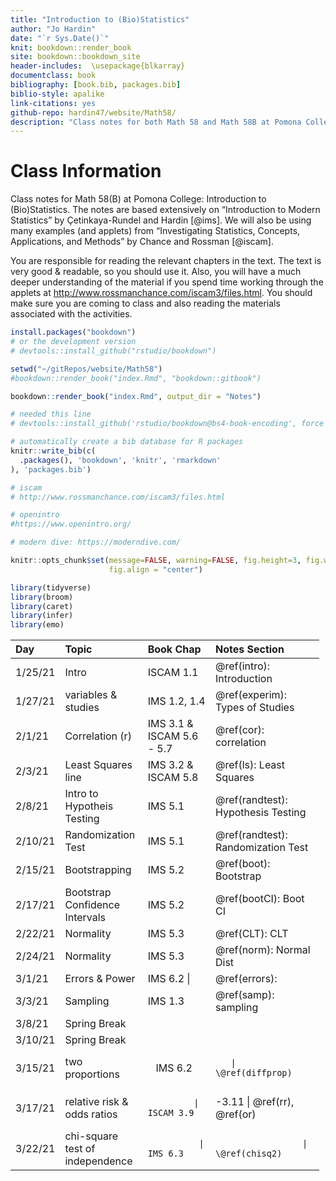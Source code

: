 ```yaml
---
title: "Introduction to (Bio)Statistics"
author: "Jo Hardin"
date: "`r Sys.Date()`"
knit: bookdown::render_book
site: bookdown::bookdown_site
header-includes:  \usepackage{blkarray}
documentclass: book
bibliography: [book.bib, packages.bib]
biblio-style: apalike
link-citations: yes
github-repo: hardin47/website/Math58/
description: "Class notes for both Math 58 and Math 58B at Pomona College: Introduction to Statistics and Introduction to Biostatistics.  The notes are based extensively on Introduction to Modern Statistics by Çetinkaya-Rundel and Hardin Investigating Statistical Concepts, Applications, and Methods by Chance and Rossman."
---
```


# Class Information {.unnumbered}

Class notes for Math 58(B) at Pomona College: Introduction to (Bio)Statistics. The notes are based extensively on "Introduction to Modern Statistics" by Çetinkaya-Rundel and Hardin [@ims]. We will also be using many examples (and applets) from "Investigating Statistics, Concepts, Applications, and Methods" by Chance and Rossman [@iscam].

You are responsible for reading the relevant chapters in the text. The text is very good & readable, so you should use it. Also, you will have a much deeper understanding of the material if you spend time working through the applets at <http://www.rossmanchance.com/iscam3/files.html>. You should make sure you are coming to class and also reading the materials associated with the activities.

```r
install.packages("bookdown")
# or the development version
# devtools::install_github("rstudio/bookdown")

setwd("~/gitRepos/website/Math58")
#bookdown::render_book("index.Rmd", "bookdown::gitbook")

bookdown::render_book("index.Rmd", output_dir = "Notes")

# needed this line
# devtools::install_github('rstudio/bookdown@bs4-book-encoding', force = TRUE)
```

```r
# automatically create a bib database for R packages
knitr::write_bib(c(
  .packages(), 'bookdown', 'knitr', 'rmarkdown'
), 'packages.bib')
```

```r
# iscam
# http://www.rossmanchance.com/iscam3/files.html

# openintro
#https://www.openintro.org/

# modern dive: https://moderndive.com/
```

```r
knitr::opts_chunk$set(message=FALSE, warning=FALSE, fig.height=3, fig.width=5, 
                      fig.align = "center")

library(tidyverse)
library(broom)
library(caret)
library(infer)
library(emo)
```

+---------+---------------------------------+-----------------------------+---------------------------------------------+
| Day     | Topic                           | Book Chap                   | Notes Section                               |
+:========+:================================+:============================+:============================================+
| 1/25/21 | Intro                           | ISCAM 1.1                   | \@ref(intro): Introduction                  |
+---------+---------------------------------+-----------------------------+---------------------------------------------+
| 1/27/21 | variables & studies             | IMS 1.2, 1.4                | \@ref(experim): Types of Studies            |
+---------+---------------------------------+-----------------------------+---------------------------------------------+
| 2/1/21  | Correlation (r)                 | IMS 3.1 & ISCAM 5.6 - 5.7   | \@ref(cor): correlation                     |
+---------+---------------------------------+-----------------------------+---------------------------------------------+
| 2/3/21  | Least Squares line              | IMS 3.2 & ISCAM 5.8         | \@ref(ls): Least Squares                    |
+---------+---------------------------------+-----------------------------+---------------------------------------------+
| 2/8/21  | Intro to Hypotheis Testing      | IMS 5.1                     | \@ref(randtest): Hypothesis Testing         |
+---------+---------------------------------+-----------------------------+---------------------------------------------+
| 2/10/21 | Randomization Test              | IMS 5.1                     | \@ref(randtest): Randomization Test         |
+---------+---------------------------------+-----------------------------+---------------------------------------------+
| 2/15/21 | Bootstrapping                   | IMS 5.2                     | \@ref(boot): Bootstrap                      |
+---------+---------------------------------+-----------------------------+---------------------------------------------+
| 2/17/21 | Bootstrap Confidence Intervals  | IMS 5.2                     | \@ref(bootCI): Boot CI                      |
+---------+---------------------------------+-----------------------------+---------------------------------------------+
| 2/22/21 | Normality                       | IMS 5.3                     | \@ref(CLT): CLT                             |
+---------+---------------------------------+-----------------------------+---------------------------------------------+
| 2/24/21 | Normality                       | IMS 5.3                     | \@ref(norm): Normal Dist                    |
+---------+---------------------------------+-----------------------------+---------------------------------------------+
| 3/1/21  | Errors & Power                  | IMS 6.2 \|                  | \@ref(errors):                              |
+---------+---------------------------------+-----------------------------+---------------------------------------------+
| 3/3/21  | Sampling                        | IMS 1.3                     | \@ref(samp): sampling                       |
+---------+---------------------------------+-----------------------------+---------------------------------------------+
| 3/8/21  | Spring Break                    |                             |                                             |
+---------+---------------------------------+-----------------------------+---------------------------------------------+
| 3/10/21 | Spring Break                    |                             |                                             |
+---------+---------------------------------+-----------------------------+---------------------------------------------+
| 3/15/21 | two proportions                 | |    IMS 6.2                |        |   \@ref(diffprop)                  |
+---------+---------------------------------+-----------------------------+---------------------------------------------+
| 3/17/21 | relative risk & odds ratios     |              |    ISCAM 3.9 | -3.11 \| \@ref(rr), \@ref(or)               |
+---------+---------------------------------+-----------------------------+---------------------------------------------+
| 3/22/21 | chi-square test of independence |               |   IMS 6.3   |                      |        \@ref(chisq2) |
+---------+---------------------------------+-----------------------------+---------------------------------------------+

```{=html}
<!--
| 3/31/21   | Sampling Dist of $\overline{X}$| ISRS 4.1 & Inv 2.4 |   \@ref(mean1dist) [Dist 1 mean] |
| 4/2/21    | Inference on $\mu$| ISRS 4.1 & Inv 2.5| \@ref(mean1inf) [Inf 1 mean] |
| 4/7/21    | Prediction Intervals | Inv 2.6 | \@ref(predint) [Pred Int] |
| 4/9/21    | Distribution of $\overline{X}_1 - \overline{X}_2$| ISRS 4.3 & Inv 4.2|  \@ref(mean2inf) [Inf 2 means] |
| 4/14/21   |  Inference on $\mu_1 - \mu_2$| ISRS 4.3 & Inv 4.5 - 4.6 |  \@ref(mean2inf) [Inf 2 means]  |
| 4/16/21   | Correlation (r) | ISRS 5.1 & Inv 5.6 - 5.7 | \@ref(cor) [Cor] |
| 4/21/21   | Least Squares line | ISRS 5.2 & Inv 5.10 - 5.11 | \@ref(ls) [LS line] |
| 4/23/21   | Inference on $\beta_1$ | ISRS 5.3 - 5.4 & Inv 5.13 - 5.14 | \@ref(infbeta1) [Inf $\beta_1$] |
| 4/28/21   | Multiple Linear Regression | ISRS 6.1 - 6.2 |  \@ref(MLR) [MLR] |
| 4/30/21   | Model Selection | ISRS 6.3 - 6.4 | \@ref(MLRmod) [MLR model] |
| 5/5/21    |review |  |  \@ref(ex:1819flu) [1918-19 Flu]  |
-->
```
